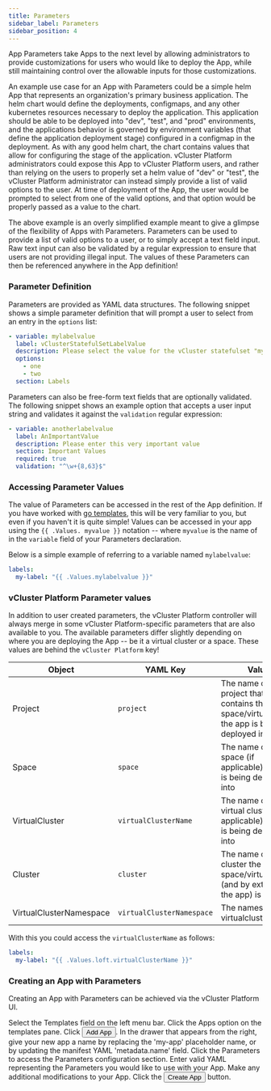 ```yaml
---
title: Parameters
sidebar_label: Parameters
sidebar_position: 4
---
```



App Parameters take Apps to the next level by allowing administrators to provide customizations
for users who would like to deploy the App, while still maintaining control over the allowable
inputs for those customizations.

An example use case for an App with Parameters could be a simple helm App that represents an
organization's primary business application. The helm chart would define the deployments,
configmaps, and any other kubernetes resources necessary to deploy the application. This
application should be able to be deployed into "dev", "test", and "prod" environments, and the
applications behavior is governed by environment variables (that define the application
deployment stage) configured in a configmap in the deployment. As with any good helm chart, the
chart contains values that allow for configuring the stage of the application. vCluster Platform
administrators could expose this App to vCluster Platform users, and rather than relying on the users to
properly set a helm value of "dev" or "test", the vCluster Platform administrator can instead simply provide
a list of valid options to the user. At time of deployment of the App, the user would be
prompted to select from one of the valid options, and that option would be properly passed as a
value to the chart.

The above example is an overly simplified example meant to give a glimpse of the flexibility of
Apps with Parameters. Parameters can be used to provide a list of valid options to a user, or to
simply accept a text field input. Raw text input can also be validated by a regular expression
to ensure that users are not providing illegal input. The values of these Parameters can then be
referenced anywhere in the App definition!

### Parameter Definition

Parameters are provided as YAML data structures. The following snippet shows a simple parameter
definition that will prompt a user to select from an entry in the `options` list:

```yaml
- variable: mylabelvalue
  label: vClusterStatefulSetLabelValue
  description: Please select the value for the vCluster statefulset "my-label" key
  options:
    - one
    - two
  section: Labels
```

Parameters can also be free-form text fields that are optionally validated. The following
snippet shows an example option that accepts a user input string and validates it against the
`validation` regular expression:

```yaml
- variable: anotherlabelvalue
  label: AnImportantValue
  description: Please enter this very important value
  section: Important Values
  required: true
  validation: "^\w+{8,63}$"
```

### Accessing Parameter Values

The value of Parameters can be accessed in the rest of the App definition. If you have worked
with [go templates](https://pkg.go.dev/text/template), this will be very familiar to you, but
even if you haven't it is quite simple! Values can be accessed in your app using the `{{ .Values.
myvalue }}` notation -- where `myvalue` is the name of in the `variable` field of your
Parameters declaration.

Below is a simple example of referring to a variable named `mylabelvalue`:

```yaml
labels:
  my-label: "{{ .Values.mylabelvalue }}"
```

### vCluster Platform Parameter values

In addition to user created parameters, the vCluster Platform controller will always merge in some
vCluster Platform-specific parameters that are also available to you. The available parameters differ
slightly depending on where you are deploying the App -- be it a virtual cluster or a space.
These values are behind the `vCluster Platform` key!

| Object                  | YAML Key                  | Value                                                                                         |
| ----------------------- | ------------------------- | --------------------------------------------------------------------------------------------- |
| Project                 | `project`                 | The name of the project that contains the space/virtualcluster the app is being deployed into |
| Space                   | `space`                   | The name of the space (if applicable) the app is being deployed into                          |
| VirtualCluster          | `virtualClusterName`      | The name of the virtual cluster (if applicable) the app is being deployed into                |
| Cluster                 | `cluster`                 | The name of the cluster the space/virtualcluster (and by extension the app) is in             |
| VirtualClusterNamespace | `virtualClusterNamespace` | The namespace the virtualcluster is in                                                        |

With this you could access the `virtualClusterName` as follows:

```yaml
labels:
  my-label: "{{ .Values.loft.virtualClusterName }}"
```

### Creating an App with Parameters

Creating an App with Parameters can be achieved via the vCluster Platform UI.

<Flow id="create-app-with-parameters">
  <Step>
    Select the <NavStep>Templates</NavStep> field on the left menu bar.
  </Step>
  <Step>Click the Apps option on the templates pane.</Step>
  <Step>
    Click <Button>Add App</Button>.
  </Step>
  <Step>
    In the drawer that appears from the right, give your new app a name by
    replacing the 'my-app' placeholder name, or by updating the manifest YAML
    'metadata.name' field.
  </Step>
  <Step>
    Click the <Label>Parameters</Label> to access the Parameters configuration
    section.
  </Step>
  <Step>
    Enter valid YAML representing the Parameters you would like to use with your
    App.
  </Step>
  <Step>Make any additional modifications to your App.</Step>
  <Step>
    Click the <Button>Create App</Button> button.
  </Step>
</Flow>
